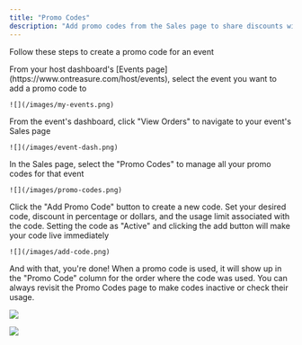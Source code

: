 ```yaml
---
title: "Promo Codes"
description: "Add promo codes from the Sales page to share discounts with your community"
---
```


Follow these steps to create a promo code for an event

<Steps>
  <Step title="Select An Event">
    From your host dashboard's [Events page](https://www.ontreasure.com/host/events), select the event you want to add a promo code to

    ![](/images/my-events.png)
  </Step>

  <Step title="Click on View Orders">
    From the event's dashboard, click "View Orders" to navigate to your event's Sales page

    ![](/images/event-dash.png)
  </Step>

  <Step title="Switch to the &#x22;Promo Codes&#x22; tab">
    In the Sales page, select the "Promo Codes" to manage all your promo codes for that event

    ![](/images/promo-codes.png)
  </Step>

  <Step title="Click &#x22;Add Promo Code&#x22;">
    Click the "Add Promo Code" button to create a new code. Set your desired code, discount in percentage or dollars, and the usage limit associated with the code. Setting the code as "Active" and clicking the add button will make your code live immediately

    ![](/images/add-code.png)
  </Step>
</Steps>

<Check>
  And with that, you're done! When a promo code is used, it will show up in the "Promo Code" column for the order where the code was used. You can always revisit the Promo Codes page to make codes inactive or check their usage.

  &#x20;

  ![](/images/orders-promo.png)

  ![](/images/codes-used.png)
</Check>